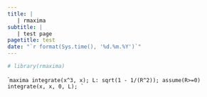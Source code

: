 ```yaml
---
title: |
   | rmaxima
subtitle: |
   | test page
pagetitle: test 
date: "`r format(Sys.time(), '%d.%m.%Y')`"
---
```


```r
# library(rmaxima)
```

```maxima
integrate(x^3, x);
L: sqrt(1 - 1/(R^2));
assume(R>=0)
integrate(x, x, 0, L);
` ``
